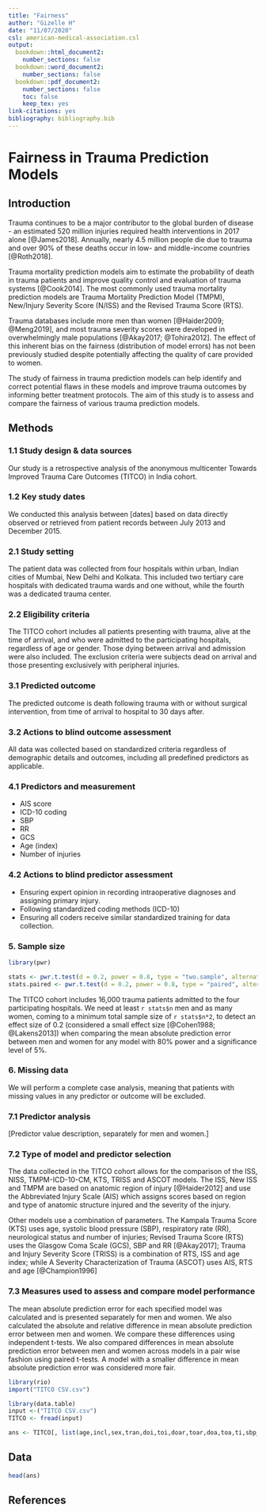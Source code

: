 ---
title: "Fairness"
author: "Gizelle H"
date: "11/07/2020"
csl: american-medical-association.csl
output:
  bookdown::html_document2:
    number_sections: false
  bookdown::word_document2:
    number_sections: false    
  bookdown::pdf_document2:
    number_sections: false
    toc: false
    keep_tex: yes
link-citations: yes
bibliography: bibliography.bib
---

# Fairness in Trauma Prediction Models

## Introduction

Trauma continues to be a major contributor to the global burden of
disease - an estimated 520 million injuries required health
interventions in 2017 alone [@James2018]. Annually, nearly 4.5 million
people die due to trauma and over 90% of these deaths occur in low-
and middle-income countries [@Roth2018].

Trauma mortality prediction models aim to estimate the probability of
death in trauma patients and improve quality control and evaluation of
trauma systems [@Cook2014]. The most commonly used trauma mortality
prediction models are Trauma Mortality Prediction Model (TMPM), New/Injury
Severity Score (N/ISS) and the Revised Trauma Score (RTS).

Trauma databases include more men than women [@Haider2009; @Meng2019],
and most trauma severity scores were developed in overwhelmingly male
populations [@Akay2017; @Tohira2012]. The effect of this inherent bias
on the fairness (distribution of model errors) has not been previously
studied despite potentially affecting the quality of care provided to
women.

The study of fairness in trauma prediction models can help identify
and correct potential flaws in these models and improve trauma
outcomes by informing better treatment protocols. The aim of this
study is to assess and compare the fairness of various trauma
prediction models.


## Methods

### 1.1 Study design & data sources

Our study is a retrospective analysis of the anonymous multicenter
Towards Improved Trauma Care Outcomes (TITCO) in India cohort.

### 1.2 Key study dates

We conducted this analysis between [dates] based on data directly
observed or retrieved from patient records between July 2013 and
December 2015.

### 2.1 Study setting

The patient data was collected from four hospitals within urban,
Indian cities of Mumbai, New Delhi and Kolkata. This included two
tertiary care hospitals with dedicated trauma wards and one without,
while the fourth was a dedicated trauma center.

### 2.2 Eligibility criteria

The TITCO cohort includes all patients presenting with trauma, alive
at the time of arrival, and who were admitted to the participating
hospitals, regardless of age or gender. Those dying between arrival
and admission were also included. The exclusion criteria were subjects
dead on arrival and those presenting exclusively with peripheral
injuries.

### 3.1 Predicted outcome

The predicted outcome is death following trauma with or without
surgical intervention, from time of arrival to hospital to 30 days after.

### 3.2 Actions to blind outcome assessment

All data was collected based on standardized criteria regardless of
demographic details and outcomes, including all predefined predictors
as applicable.

### 4.1 Predictors and measurement

- AIS score
- ICD-10 coding
- SBP
- RR
- GCS
- Age (index)
- Number of injuries

### 4.2 Actions to blind predictor assessment

- Ensuring expert opinion in recording intraoperative diagnoses and assigning primary injury.
- Following standardized coding methods (ICD-10)
- Ensuring all coders receive similar standardized training for data collection. 
	

### 5. Sample size

```{r sample-size-calculation, echo = FALSE, include = FALSE}

library(pwr)

stats <- pwr.t.test(d = 0.2, power = 0.8, type = "two.sample", alternative = "two.sided")
stats.paired <- pwr.t.test(d = 0.2, power = 0.8, type = "paired", alternative = "two.sided")

```

The TITCO cohort includes 16,000 trauma patients admitted to the four
participating hospitals. We need at least `r stats$n` men and as many
women, coming to a minimum total sample size of `r stats$n*2`, to
detect an effect size of 0.2 (considered a small effect size
[@Cohen1988; @Lakens2013]) when comparing the mean absolute prediction
error between men and women for any model with 80% power and a
significance level of 5%.

### 6. Missing data

We will perform a complete case analysis, meaning that patients with
missing values in any predictor or outcome will be excluded.

### 7.1 Predictor analysis

[Predictor value description, separately for men and women.]

### 7.2 Type of model and predictor selection

The data collected in the TITCO cohort allows for the comparison of the
ISS, NISS, TMPM-ICD-10-CM, KTS, TRISS and ASCOT models. The ISS,
New ISS and TMPM are based on anatomic region of injury [@Haider2012] and
use the Abbreviated Injury Scale (AIS) which assigns scores based on region
and type of anatomic structure injured and the severity of the injury.

Other models use a combination of parameters. The Kampala Trauma Score (KTS)
uses age, systolic blood pressure (SBP), respiratory rate (RR), neurological
status and number of injuries; Revised Trauma Score (RTS) uses the Glasgow Coma
Scale (GCS), SBP and RR [@Akay2017]; Trauma and Injury Severity Score (TRISS) is
a combination of RTS, ISS and age index; while A Severity Characterization of
Trauma (ASCOT) uses AIS, RTS and age [@Champion1996]

### 7.3 Measures used to assess and compare model performance

The mean absolute prediction error for each specified model was
calculated and is presented separately for men and women. We also
calculated the absolute and relative difference in mean absolute
prediction error between men and women. We compare these differences
using independent t-tests. We also compared differences in mean absolute
prediction error between men and women across models in a pair wise
fashion using paired t-tests. A model with a smaller difference in
mean absolute prediction error was considered more fair.




```{r dataset, echo=FALSE, include=FALSE}

library(rio)
import("TITCO CSV.csv")

library(data.table)
input <-("TITCO CSV.csv")
TITCO <- fread(input)

ans <- TITCO[, list(age,incl,sex,tran,doi,toi,doar,toar,doa,toa,ti,sbp_1,rr_1,gcs_t_1,gcs_e_1,gcs_v_1,gcs_m_1,dom_1,tom_1,sbp_2,rr_2,gcs_t_2,gcs_t_2,gcs_e_2,gcs_v_2,gcs_m_2,dom_2,tom_2,sbp_s,ct,fast,xray,died,dodd,todd,dama,head_and_neck,face,chest,abdomen_and_pelvic_contents,extremities,external,iss,niss,e_1_icd,e_2_icd,e_3_icd,e_4_icd,e_5_icd,e_6_icd,e_6_icd,e_7_icd,e_8_icd,e_9_icd,e_10_icd,e_11_icd,xray_1_icd,xray_2_icd,xray_3_icd,xray_4_icd,xray_5_icd,xray_6_icd,xray_7_icd,xray_8_icd,xray_9_icd,xray_10_icd,xray_11_icd,fast_1_icd,fast_2_icd,fast_3_icd,fast_4_icd,fast_5_icd,fast_6_icd,fast_7_icd,fast_8_icd,fast_9_icd,fast_10_icd,fast_11_icd,ct_1_icd,ct_2_icd,ct_3_icd,ct_4_icd,ct_5_icd,ct_6_icd,ct_7_icd,ct_8_icd,ct_9_icd,ct_10_icd,ct_11_icd,ct_12_icd,ct_13_icd,op_1_icd,op_2_icd,op_3_icd,op_4_icd,op_5_icd,op_6_icd,op_7_icd,op_8_icd,op_9_icd,op_10_icd,op_11_icd)]

```

## Data

```{r}

head(ans)

```


## References
